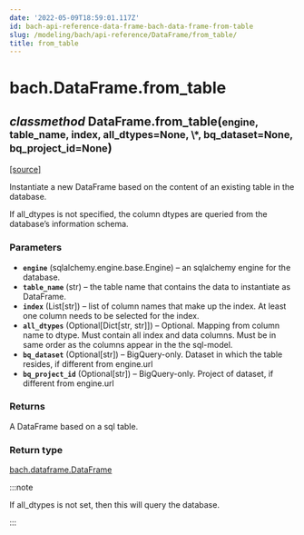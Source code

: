 ```yaml
---
date: '2022-05-09T18:59:01.117Z'
id: bach-api-reference-data-frame-bach-data-frame-from-table
slug: /modeling/bach/api-reference/DataFrame/from_table/
title: from_table
---
```


# bach.DataFrame.from_table

<div className="method">

<h2 className="signature-method"><span className="type-annotation"><em>classmethod</em></span> <span className="additional-name">DataFrame.</span><span className="name">from_table(</span><small className="parameter-list"><span className="parameter" id="engine">engine</span>, <span className="parameter" id="table_name">table_name</span>, <span className="parameter" id="index">index</span>, <span className="parameter" id="all_dtypes">all_dtypes=None</span>, <span className="parameter" id="*">\*</span>, <span className="parameter" id="bq_dataset">bq_dataset=None</span>, <span className="parameter" id="bq_project_id">bq_project_id=None</span></small>)</h2>


&#8203;<span className="view-source">[[source]](https://github.com/objectiv/objectiv-analytics/blob/main/bach/bach/dataframe.py)</span>

<div className="content">

Instantiate a new DataFrame based on the content of an existing table in the database.

If all_dtypes is not specified, the column dtypes are queried from the database’s information
schema.


### Parameters

* **`engine`** (sqlalchemy.engine.base.Engine) – an sqlalchemy engine for the database.
* **`table_name`** (str) – the table name that contains the data to instantiate as DataFrame.
* **`index`** (List[str]) – list of column names that make up the index. At least one column needs to be
selected for the index.
* **`all_dtypes`** (Optional[Dict[str, str]]) – Optional. Mapping from column name to dtype.
Must contain all index and data columns.
Must be in same order as the columns appear in the the sql-model.
* **`bq_dataset`** (Optional[str]) – BigQuery-only. Dataset in which the table resides, if different from engine.url
* **`bq_project_id`** (Optional[str]) – BigQuery-only. Project of dataset, if different from engine.url



### Returns

A DataFrame based on a sql table.



### Return type

[bach.dataframe.DataFrame](/modeling/bach/api-reference/DataFrame/index.mdx)


:::note

If all_dtypes is not set, then this will query the database.


:::


</div>


</div>
